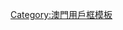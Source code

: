 {{Userbox-2
  |border-c = darkred
  |border-s = 1
  |id1-c    = yellow
  |id1-s    = 12
  |id1-fc   = #000000
  |id2-c    = yellow
  |id2-s    = 12
  |id2-fc   = #FFFFFF
  |info-c   = white
  |info-s   = 9
  |info-fc  = black
  |id1      = [[File:Flag of the People's Republic of China.svg|40px]]
  |id2      = [[File:Flag_of_Macau.svg|40px]]
  |info     = 這個用戶自認'''[[中華人民共和國|愛國]][[澳門特別行政區|愛澳]]'''。
}}
<includeonly>[[Category:中華人民共和國維基人|{{PAGENAME}}]]</includeonly>
<noinclude>[[Category:澳門用戶框模板]]</noinclude>